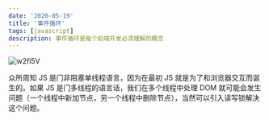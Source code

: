 ```yaml
---
date: '2020-05-19'
title: '事件循环'
tags: [javascript]
description: 事件循环是每个前端开发必须理解的概念
---
```


![w2fi5V](https://cdn.jsdelivr.net/gh/manonicu/pics@master/uPic/w2fi5V.jpg)

众所周知 JS 是⻔⾮阻塞单线程语⾔，因为在最初 JS 就是为了和浏览器交互⽽诞⽣的。如果 JS 是⻔多线程的语⾔话，我们在多个线程中处理 DOM 就可能会发⽣问题（⼀个线程中新加节点，另⼀个线程中删除节点），当然可以引⼊读写锁解决这个问题。

